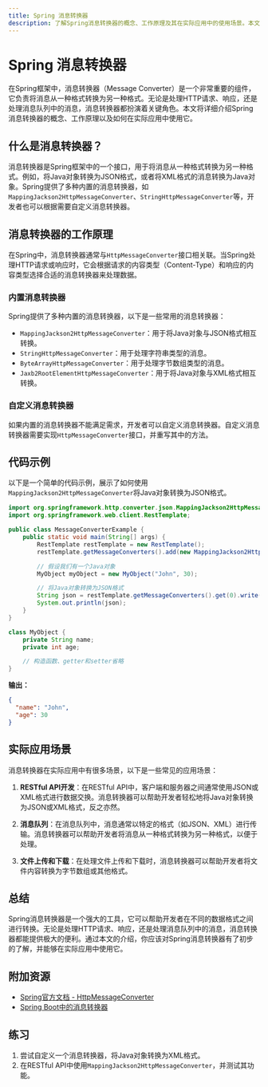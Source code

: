 ```yaml
---
title: Spring 消息转换器
description: 了解Spring消息转换器的概念、工作原理及其在实际应用中的使用场景。本文适合初学者，包含代码示例和实际案例。
---
```


# Spring 消息转换器

在Spring框架中，消息转换器（Message Converter）是一个非常重要的组件，它负责将消息从一种格式转换为另一种格式。无论是处理HTTP请求、响应，还是处理消息队列中的消息，消息转换器都扮演着关键角色。本文将详细介绍Spring消息转换器的概念、工作原理以及如何在实际应用中使用它。

## 什么是消息转换器？

消息转换器是Spring框架中的一个接口，用于将消息从一种格式转换为另一种格式。例如，将Java对象转换为JSON格式，或者将XML格式的消息转换为Java对象。Spring提供了多种内置的消息转换器，如`MappingJackson2HttpMessageConverter`、`StringHttpMessageConverter`等，开发者也可以根据需要自定义消息转换器。

## 消息转换器的工作原理

在Spring中，消息转换器通常与`HttpMessageConverter`接口相关联。当Spring处理HTTP请求或响应时，它会根据请求的内容类型（Content-Type）和响应的内容类型选择合适的消息转换器来处理数据。

### 内置消息转换器

Spring提供了多种内置的消息转换器，以下是一些常用的消息转换器：

- `MappingJackson2HttpMessageConverter`：用于将Java对象与JSON格式相互转换。
- `StringHttpMessageConverter`：用于处理字符串类型的消息。
- `ByteArrayHttpMessageConverter`：用于处理字节数组类型的消息。
- `Jaxb2RootElementHttpMessageConverter`：用于将Java对象与XML格式相互转换。

### 自定义消息转换器

如果内置的消息转换器不能满足需求，开发者可以自定义消息转换器。自定义消息转换器需要实现`HttpMessageConverter`接口，并重写其中的方法。

## 代码示例

以下是一个简单的代码示例，展示了如何使用`MappingJackson2HttpMessageConverter`将Java对象转换为JSON格式。

```java
import org.springframework.http.converter.json.MappingJackson2HttpMessageConverter;
import org.springframework.web.client.RestTemplate;

public class MessageConverterExample {
    public static void main(String[] args) {
        RestTemplate restTemplate = new RestTemplate();
        restTemplate.getMessageConverters().add(new MappingJackson2HttpMessageConverter());

        // 假设我们有一个Java对象
        MyObject myObject = new MyObject("John", 30);

        // 将Java对象转换为JSON格式
        String json = restTemplate.getMessageConverters().get(0).write(myObject, MediaType.APPLICATION_JSON);
        System.out.println(json);
    }
}

class MyObject {
    private String name;
    private int age;

    // 构造函数、getter和setter省略
}
```

**输出：**
```json
{
  "name": "John",
  "age": 30
}
```

## 实际应用场景

消息转换器在实际应用中有很多场景，以下是一些常见的应用场景：

1. **RESTful API开发**：在RESTful API中，客户端和服务器之间通常使用JSON或XML格式进行数据交换。消息转换器可以帮助开发者轻松地将Java对象转换为JSON或XML格式，反之亦然。

2. **消息队列**：在消息队列中，消息通常以特定的格式（如JSON、XML）进行传输。消息转换器可以帮助开发者将消息从一种格式转换为另一种格式，以便于处理。

3. **文件上传和下载**：在处理文件上传和下载时，消息转换器可以帮助开发者将文件内容转换为字节数组或其他格式。

## 总结

Spring消息转换器是一个强大的工具，它可以帮助开发者在不同的数据格式之间进行转换。无论是处理HTTP请求、响应，还是处理消息队列中的消息，消息转换器都能提供极大的便利。通过本文的介绍，你应该对Spring消息转换器有了初步的了解，并能够在实际应用中使用它。

## 附加资源

- [Spring官方文档 - HttpMessageConverter](https://docs.spring.io/spring-framework/docs/current/reference/html/web.html#mvc-config-message-converters)
- [Spring Boot中的消息转换器](https://spring.io/guides/gs/rest-service/)

## 练习

1. 尝试自定义一个消息转换器，将Java对象转换为XML格式。
2. 在RESTful API中使用`MappingJackson2HttpMessageConverter`，并测试其功能。

